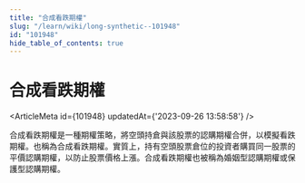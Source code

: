 ```yaml
---
title: "合成看跌期權"
slug: "/learn/wiki/long-synthetic--101948"
id: "101948"
hide_table_of_contents: true
---
```



# 合成看跌期權

<ArticleMeta id={101948} updatedAt={'2023-09-26 13:58:58'} />
<div className='border-solid border-b border-t-0 my-4 border-[var(--ifm-color-gray-300)]' />

合成看跌期權是一種期權策略，將空頭持倉與該股票的認購期權合併，以模擬看跌期權。也稱為合成看跌期權。實質上，持有空頭股票倉位的投資者購買同一股票的平價認購期權，以防止股票價格上漲。合成看跌期權也被稱為婚姻型認購期權或保護型認購期權。

